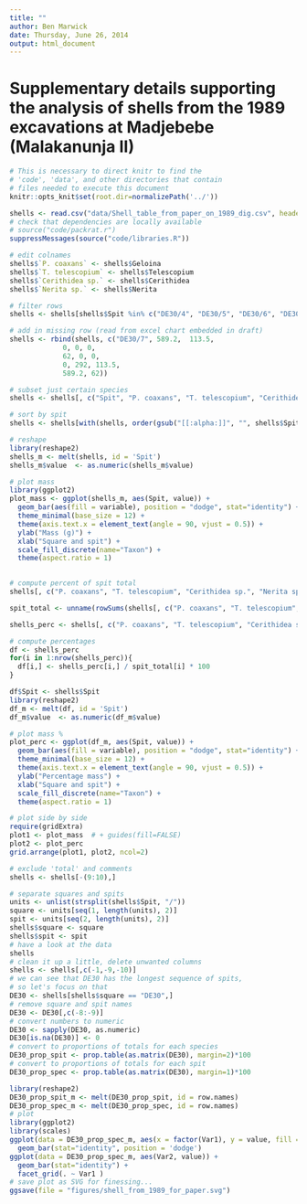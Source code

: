 ```yaml
---
title: ""
author: Ben Marwick
date: Thursday, June 26, 2014
output: html_document
---
```


# Supplementary details supporting the analysis of shells from the 1989 excavations at Madjebebe (Malakanunja II)

```r
# This is necessary to direct knitr to find the 
# 'code', 'data', and other directories that contain
# files needed to execute this document
knitr::opts_knit$set(root.dir=normalizePath('../'))
```


```r

shells <- read.csv("data/Shell_table_from_paper_on_1989_dig.csv", header=TRUE, stringsAsFactors = FALSE)
# check that dependencies are locally available
# source("code/packrat.r")
suppressMessages(source("code/libraries.R"))
```



```r
# edit colnames
shells$`P. coaxans` <- shells$Geloina
shells$`T. telescopium` <- shells$Telescopium
shells$`Cerithidea sp.` <- shells$Cerithidea
shells$`Nerita sp.` <- shells$Nerita

# filter rows
shells <- shells[shells$Spit %in% c("DE30/4", "DE30/5", "DE30/6", "DE30/7", "DE30/8"),]

# add in missing row (read from excel chart embedded in draft)
shells <- rbind(shells, c("DE30/7", 589.2,  113.5, 
             0, 0, 0,
             62, 0, 0,
             0, 292, 113.5,
             589.2, 62))

# subset just certain species
shells <- shells[, c("Spit", "P. coaxans", "T. telescopium", "Cerithidea sp.", "Nerita sp.")]

# sort by spit
shells <- shells[with(shells, order(gsub("[[:alpha:]]", "", shells$Spit)  )), ]

# reshape
library(reshape2)
shells_m <- melt(shells, id = 'Spit')
shells_m$value  <- as.numeric(shells_m$value)

# plot mass
library(ggplot2)
plot_mass <- ggplot(shells_m, aes(Spit, value)) +
  geom_bar(aes(fill = variable), position = "dodge", stat="identity") +
  theme_minimal(base_size = 12) +
  theme(axis.text.x = element_text(angle = 90, vjust = 0.5)) +
  ylab("Mass (g)") +
  xlab("Square and spit") +
  scale_fill_discrete(name="Taxon") +
  theme(aspect.ratio = 1) 
  

# compute percent of spit total
shells[, c("P. coaxans", "T. telescopium", "Cerithidea sp.", "Nerita sp.")] <- sapply(shells[, c("P. coaxans", "T. telescopium", "Cerithidea sp.", "Nerita sp.")], as.numeric)

spit_total <- unname(rowSums(shells[, c("P. coaxans", "T. telescopium", "Cerithidea sp.", "Nerita sp.")], na.rm = TRUE))

shells_perc <- shells[, c("P. coaxans", "T. telescopium", "Cerithidea sp.", "Nerita sp.")]

# compute percentages
df <- shells_perc
for(i in 1:nrow(shells_perc)){
  df[i,] <- shells_perc[i,] / spit_total[i] * 100  
}

df$Spit <- shells$Spit
library(reshape2)
df_m <- melt(df, id = 'Spit')
df_m$value  <- as.numeric(df_m$value)

# plot mass %
plot_perc <- ggplot(df_m, aes(Spit, value)) +
  geom_bar(aes(fill = variable), position = "dodge", stat="identity") +
  theme_minimal(base_size = 12) +
  theme(axis.text.x = element_text(angle = 90, vjust = 0.5)) +
  ylab("Percentage mass") +
  xlab("Square and spit") +
  scale_fill_discrete(name="Taxon") +
  theme(aspect.ratio = 1)
```


```r

# plot side by side
require(gridExtra)
plot1 <- plot_mass  # + guides(fill=FALSE)
plot2 <- plot_perc
grid.arrange(plot1, plot2, ncol=2)
```


```r
# exclude 'total' and comments
shells <- shells[-(9:10),]

# separate squares and spits
units <- unlist(strsplit(shells$Spit, "/")) 
square <- units[seq(1, length(units), 2)] 
spit <- units[seq(2, length(units), 2)]
shells$square <- square
shells$spit <- spit
# have a look at the data
shells
# clean it up a little, delete unwanted columns
shells <- shells[,c(-1,-9,-10)]
# we can see that DE30 has the longest sequence of spits,
# so let's focus on that
DE30 <- shells[shells$square == "DE30",]
# remove square and spit names
DE30 <- DE30[,c(-8:-9)]
# convert numbers to numeric
DE30 <- sapply(DE30, as.numeric)
DE30[is.na(DE30)] <- 0 
# convert to proportions of totals for each species
DE30_prop_spit <- prop.table(as.matrix(DE30), margin=2)*100
# convert to proportions of totals for each spit
DE30_prop_spec <- prop.table(as.matrix(DE30), margin=1)*100
```

```r
library(reshape2)
DE30_prop_spit_m <- melt(DE30_prop_spit, id = row.names)
DE30_prop_spec_m <- melt(DE30_prop_spec, id = row.names)
# plot 
library(ggplot2)
library(scales)
ggplot(data = DE30_prop_spec_m, aes(x = factor(Var1), y = value, fill = factor(Var2))) + 
  geom_bar(stat="identity", position = 'dodge')
ggplot(data = DE30_prop_spec_m, aes(Var2, value)) + 
  geom_bar(stat="identity") + 
  facet_grid(. ~ Var1 ) 
# save plot as SVG for finessing...
ggsave(file = "figures/shell_from_1989_for_paper.svg")
```

